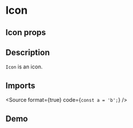 
<Meta title="Inputs/Text" component={InputText} of={InputTextStories} />

# Icon

## Icon props

<ArgsTable of={InputText} />

## Description

`Icon` is an icon.

## Imports

<Source format={true} code={`
const a = 'b';
`} />


## Demo

<Canvas of={InputTextStories.Example} />


